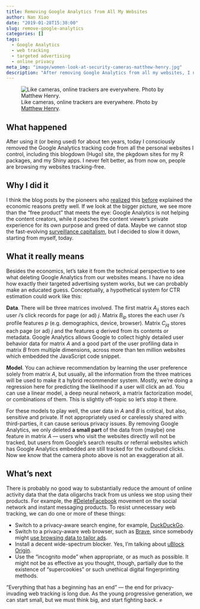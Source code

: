 ```yaml
---
title: Removing Google Analytics from All My Websites
author: Nan Xiao
date: "2019-01-28T15:30:00"
slug: remove-google-analytics
categories: []
tags:
  - Google Analytics
  - web tracking
  - targeted advertising
  - online privacy
meta_img: "image/women-look-at-security-cameras-matthew-henry.jpg"
description: "After removing Google Analytics from all my websites, I never felt better."
---
```


![Like cameras, online trackers are everywhere. Photo by [Matthew Henry](https://unsplash.com/photos/fPxOowbR6ls).](/image/women-look-at-security-cameras-matthew-henry.jpg)

## What happened

After using it (or being used) for about ten years, today I consciously removed the Google Analytics tracking code from all the personal websites I control, including this blogdown (Hugo) site, the pkgdown sites for my R packages, and my Shiny apps. I never felt better, as from now on, people are browsing my websites tracking-free.

## Why I did it

I think the blog posts by the pioneers who [realized](https://www.jessesquires.com/blog/removing-google-analytics-too/) this [before](https://tristandenyer.com/why-i-removed-google-analytics-from-my-website/) explained the economic reasons pretty well. If we look at the bigger picture, we see more than the "free product" that meets the eye: Google Analytics is not helping the content creators, while it poaches the content viewer's private experience for its own purpose and greed of data. Maybe we cannot stop the fast-evolving [surveillance capitalism](https://en.wikipedia.org/wiki/Surveillance_capitalism), but I decided to slow it down, starting from myself, today.

## What it really means

Besides the economics, let's take it from the technical perspective to see what deleting Google Analytics from our websites means. I have no idea how exactly their targeted advertising system works, but we can probably make an educated guess. Conceptually, a hypothetical system for CTR estimation could work like this:

**Data**. There will be three matrices involved. The first matrix $A_{ij}$ stores each user $i$'s click records for page (or ad) $j$. Matrix $B_{ip}$ stores the each user $i$'s profile features $p$ (e.g. demographics, device, browser). Matrix $C_{jq}$ stores each page (or ad) $j$ and the features $q$ derived from its contents or metadata. Google Analytics allows Google to collect highly detailed user behavior data for matrix $A$ and a good part of the user profiling data in matrix $B$ from multiple dimensions, across more than ten million websites which embedded the JavaScript code snippet.

**Model**. You can achieve recommendation by learning the user preference solely from matrix $A$, but usually, all the information from the three matrices will be used to make it a hybrid recommender system. Mostly, we're doing a regression here for predicting the likelihood if a user will click an ad. You can use a linear model, a deep neural network, a matrix factorization model, or combinations of them. This is slightly off-topic so let's stop it there.

For these models to play well, the user data in $A$ and $B$ is critical, but also, sensitive and private. If not appropriately used or carelessly shared with third-parties, it can cause serious privacy issues. By removing Google Analytics, we only deleted **a small part** of the data from (maybe) one feature in matrix $A$ --- users who visit the websites directly will not be tracked, but users from Google's search results or referral websites which has Google Analytics embedded are still tracked for the outbound clicks. Now we know that the camera photo above is not an exaggeration at all.

## What's next

There is probably no good way to substantially reduce the amount of online activity data that the data oligarchs track from us unless we stop using their products. For example, the [#DeleteFacebook](https://twitter.com/brianacton/status/976231995846963201) movement on the social network and instant messaging products. To resist unnecessary web tracking, we can do one or more of these things:

- Switch to a privacy-aware search engine, for example, [DuckDuckGo](https://duckduckgo.com/).
- Switch to a privacy-aware web browser, such as [Brave](https://brave.com/), since somebody might [use browsing data to tailor ads](https://news.ycombinator.com/item?id=12112352).
- Install a decent wide-spectrum blocker. Yes, I'm talking about [uBlock Origin](https://github.com/gorhill/uBlock).
- Use the "incognito mode" when appropriate, or as much as possible. It might not be as effective as you thought, though, partially due to the existence of "supercookies" or such unethical digital fingerprinting methods.

"Everything that has a beginning has an end" --- the end for privacy-invading web tracking is long due. As the young progressive generation, we can start small, but we must think big, and start fighting back. ✊
